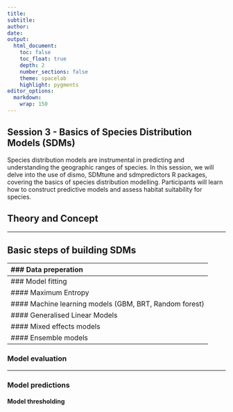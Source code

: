 ```yaml
---
title:
subtitle: 
author:
date:
output:
  html_document:
    toc: false
    toc_float: true 
    depth: 2
    number_sections: false
    theme: spacelab
    highlight: pygments
editor_options: 
  markdown: 
    wrap: 150
---
```


## Session 3 - Basics of Species Distribution Models (SDMs)

Species distribution models are instrumental in predicting and understanding the geographic ranges of species. In this session, we will delve into the use of dismo, SDMtune and sdmpredictors R packages, covering the basics of species distribution modelling. Participants will learn how to construct predictive models and assess habitat suitability for species.




## Theory and Concept



--------------------------------------------------------------------------------------------------------------------------------

## Basic steps of building SDMs



--------------------------------------------------------------------------------------------------------------------------------
### Data preperation


#### Presence data


#### Environmental data


#### Absence or Pseudo-absence data



--------------------------------------------------------------------------------------------------------------------------------
### Model fitting


#### Maximum Entropy


#### Machine learning models (GBM, BRT, Random forest) 


#### Generalised Linear Models


#### Mixed effects models


#### Ensemble models


--------------------------------------------------------------------------------------------------------------------------------
### Model evaluation





--------------------------------------------------------------------------------------------------------------------------------
### Model predictions


#### Model thresholding






















